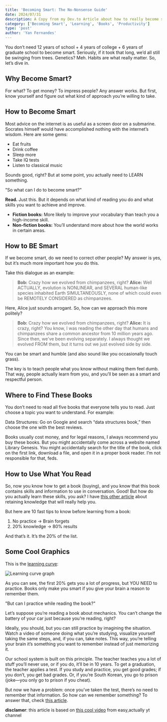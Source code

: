 ```yaml
---
title: 'Becoming Smart: The No-Nonsense Guide'
date: 2024/07/31
description: A Copy from my Dev.to Article about how to really become smart
category: ['Becoming Smart', 'Learning', 'Books', 'Productivity']
type: 'post'
author: 'Yan Fernandes'
---
```



<BlogHeader
  title="Becoming Smart: The No-Nonsense Guidedge"
  date="2024/07/31"
  description="A Copy from my Dev.to Article about how to really become smart"
/>
You don’t need 12 years of school + 4 years of college + 6 years of graduate school to become smart. Seriously, if it took
that long, we’d all still be swinging from trees. Genetics? Meh. Habits are what really matter. So, let’s dive in.

## Why Become Smart?

For what? To get money? To impress people? Any answer works. But first, know yourself and figure out what kind of
approach you’re willing to take.

## How to Become Smart

Most advice on the internet is as useful as a screen door on a submarine. Socrates himself would have accomplished
nothing with the internet’s wisdom. Here are some gems:

- Eat fruits
- Drink coffee
- Sleep more
- Take IQ tests
- Listen to classical music

Sounds good, right? But at some point, you actually need to LEARN something.

"So what can I do to become smart?"

**Read.** Just this. But it depends on what kind of reading you do and what skills you want to achieve and improve.

- **Fiction books:** More likely to improve your vocabulary than teach you a high-income skill.
- **Non-fiction books:** You’ll understand more about how the world works in certain areas.

## How to BE Smart

If we become smart, do we need to correct other people? My answer is yes, but it’s much more important how you do this.

Take this dialogue as an example:

> **Bob:** Crazy how we evolved from chimpanzees, right? **Alice:** Well ACTUALLY, evolution is NONLINEAR, and SEVERAL
> human-like species inhabited Earth SIMULTANEOUSLY, none of which could even be REMOTELY CONSIDERED as chimpanzees.

Here, Alice just sounds arrogant. So, how can we approach this more politely?

> **Bob:** Crazy how we evolved from chimpanzees, right? **Alice:** It is crazy, right? You know, I was reading the
> other day that humans and chimpanzees share a common ancestor from 10 million years ago. Since then, we've been
> evolving separately. I always thought we evolved FROM them, but it turns out we just evolved side by side.

You can be smart and humble (and also sound like you occasionally touch grass).

The key is to teach people what you know without making them feel dumb. That way, people actually learn from you, and
you’ll be seen as a smart and respectful person.

## Where to Find These Books

You don’t need to read all five books that everyone tells you to read. Just choose a topic you want to understand. For
example:

Data Structures: Go on Google and search “data structures book,” then choose the one with the best reviews.

Books usually cost money, and for legal reasons, I always recommend you buy these books. But you might accidentally come
across a website named Library Genesis. You might accidentally search for the title of the book, click on the first
link, download a file, and open it in a proper book reader. I’m not responsible for that, feds.

## How to Use What You Read

So, now you know how to get a book (buying), and you know that this book contains skills and information to use in
conversation. Good! But how do you actually learn these skills, you ask? I have
[this other article](https://dev.to/yanpi/how-to-never-forget-mastering-the-art-of-retaining-knowledge-531h) about
retaining knowledge that will really help you.

But here are 10 fast tips to know before learning from a book:

1. No practice -> Brain forgets
2. 20% knowledge -> 80% results

And that’s it. It’s the 20% of the list.

## Some Cool Graphics

This is the [learning curve](https://www.valamis.com/hub/learning-curve):

![Learning curve graph](https://dev-to-uploads.s3.amazonaws.com/uploads/articles/hwph3kar4umtqbvtyzhr.png)

As you can see, the first 20% gets you a lot of progress, but YOU NEED to practice. Books only make you smart if you
give your brain a reason to remember them.

"But can I practice while reading the book?"

Let’s suppose you’re reading a book about mechanics. You can’t change the battery of your car just because you’re
reading, right?

Ideally, you should, but you can still practice by imagining the situation. Watch a video of someone doing what you’re
studying, visualize yourself taking the same steps, and, if you can, take notes. This way, you’re telling your brain
it’s something you want to remember instead of just memorizing it.

Our school system is built on this principle. The teacher teaches you a lot of stuff you’ll never use, or if you do,
it’ll be in 10 years. To get a graduation, the teacher applies a test. If you study and practice, you get good grades;
if you don’t, you get bad grades. Or, if you’re South Korean, you go to prison (joke—you only go to prison if you
cheat).

But now we have a problem: once you’ve taken the test, there’s no need to remember that information. So how can we
remember something? To answer that, check
[this article](https://dev.to/yanpi/how-to-never-forget-mastering-the-art-of-retaining-knowledge-531h).

**disclamer**: this article is based on [this cool video](https://www.youtube.com/watch?v=C5OJJD3Eytk) from
easy,actually yt channel
